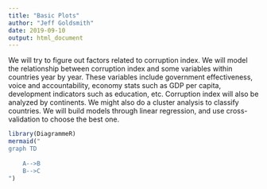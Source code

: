 ```yaml
---
title: "Basic Plots"
author: "Jeff Goldsmith"
date: 2019-09-10
output: html_document
---
```

We will try to figure out factors related to corruption index. We will model the relationship between corruption index and some variables within countries year by year. 
These variables include government effectiveness, voice and accountability, economy stats such as GDP per capita, development indicators such as education, etc. Corruption index will also be analyzed by continents. 
We might also do a cluster analysis to classify countries. We will build models through linear regression, and use cross-validation to choose the best one.
```r



library(DiagrammeR)
mermaid("
graph TD
    
    A-->B
    B-->C
")

```
